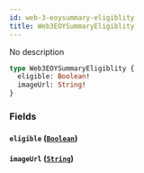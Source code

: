 ```yaml
---
id: web-3-eoysummary-eligiblity
title: Web3EOYSummaryEligiblity
---
```



No description


```graphql
type Web3EOYSummaryEligiblity {
  eligible: Boolean!
  imageUrl: String!
}
```


### Fields

#### `eligible` ([`Boolean`](/docs/GraphQL/scalars/boolean))




#### `imageUrl` ([`String`](/docs/GraphQL/scalars/string))






